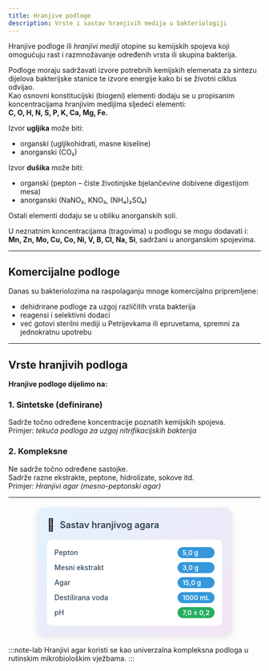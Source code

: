 ```yaml
---
title: Hranjive podloge
description: Vrste i sastav hranjivih medija u bakteriologiji
---
```


Hranjive podloge ili *hranjivi mediji* otopine su kemijskih spojeva koji omogućuju rast i razmnožavanje određenih vrsta ili skupina bakterija.

Podloge moraju sadržavati izvore potrebnih kemijskih elemenata za sintezu dijelova bakterijske stanice te izvore energije kako bi se životni ciklus odvijao.  
Kao osnovni konstitucijski (biogeni) elementi dodaju se u propisanim koncentracijama hranjivim medijima sljedeći elementi:  
**C, O, H, N, S, P, K, Ca, Mg, Fe.**

Izvor **ugljika** može biti:
- organski (ugljikohidrati, masne kiseline)  
- anorganski (CO₂)

Izvor **dušika** može biti:
- organski (pepton – čiste životinjske bjelančevine dobivene digestijom mesa)  
- anorganski (NaNO₃, KNO₃, (NH₄)₂SO₄)

Ostali elementi dodaju se u obliku anorganskih soli.

U neznatnim koncentracijama (tragovima) u podlogu se mogu dodavati i:  
**Mn, Zn, Mo, Cu, Co, Ni, V, B, Cl, Na, Si**, sadržani u anorganskim spojevima.

---

## Komercijalne podloge

Danas su bakteriolozima na raspolaganju mnoge komercijalno pripremljene:

- dehidrirane podloge za uzgoj različitih vrsta bakterija  
- reagensi i selektivni dodaci  
- već gotovi sterilni mediji u Petrijevkama ili epruvetama, spremni za jednokratnu upotrebu

---

## Vrste hranjivih podloga

**Hranjive podloge dijelimo na:**

### 1. Sintetske (definirane)

Sadrže točno određene koncentracije poznatih kemijskih spojeva.  
Primjer: *tekuća podloga za uzgoj nitrifikacijskih bakterija*

### 2. Kompleksne

Ne sadrže točno određene sastojke.  
Sadrže razne ekstrakte, peptone, hidrolizate, sokove itd.  
Primjer: *Hranjivi agar (mesno-peptonski agar)*

---

<div style="max-width: 350px; background: linear-gradient(135deg, #e3f2fd 0%, #f3e5f5 100%); border-radius: 15px; padding: 20px; box-shadow: 0 4px 12px rgba(0,0,0,0.1); margin: 20px auto;">
  <div style="display: flex; align-items: center; margin-bottom: 15px;">
    <span style="font-size: 24px; margin-right: 10px;">🧪</span>
    <h3 style="margin: 0; color: #2c3e50; font-weight: 600; font-size: 18px;">Sastav hranjivog agara</h3>
  </div>
  <div style="background: white; border-radius: 10px; padding: 15px;">
    <div style="display: grid; grid-template-columns: 1fr auto; gap: 8px 15px; align-items: center;">
      <span style="font-weight: 500; color: #34495e; font-size: 14px;">Pepton</span>
      <span style="background: #3498db; color: white; padding: 3px 10px; border-radius: 15px; font-size: 13px; font-weight: 600;">5,0 g</span>
      <span style="font-weight: 500; color: #34495e; font-size: 14px;">Mesni ekstrakt</span>
      <span style="background: #3498db; color: white; padding: 3px 10px; border-radius: 15px; font-size: 13px; font-weight: 600;">3,0 g</span>
      <span style="font-weight: 500; color: #34495e; font-size: 14px;">Agar</span>
      <span style="background: #3498db; color: white; padding: 3px 10px; border-radius: 15px; font-size: 13px; font-weight: 600;">15,0 g</span>
      <span style="font-weight: 500; color: #34495e; font-size: 14px;">Destilirana voda</span>
      <span style="background: #3498db; color: white; padding: 3px 10px; border-radius: 15px; font-size: 13px; font-weight: 600;">1000 mL</span>
      <span style="font-weight: 500; color: #34495e; font-size: 14px;">pH</span>
      <span style="background: #27ae60; color: white; padding: 3px 10px; border-radius: 15px; font-size: 13px; font-weight: 600;">7,0 ± 0,2</span>
    </div>
  </div>
</div>

:::note-lab
Hranjivi agar koristi se kao univerzalna kompleksna podloga u rutinskim mikrobiološkim vježbama.
:::
